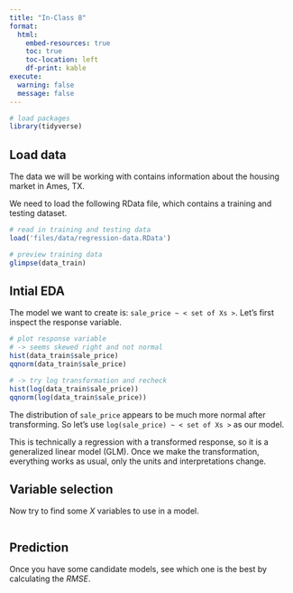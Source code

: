```yaml
---
title: "In-Class 8"
format:
  html:
    embed-resources: true
    toc: true
    toc-location: left
    df-print: kable
execute: 
  warning: false
  message: false
---
```


```r

# load packages
library(tidyverse)

```

## Load data

The data we will be working with contains information about the housing market in Ames, TX.

We need to load the following RData file, which contains a training and testing dataset.

```r

# read in training and testing data
load('files/data/regression-data.RData')

# preview training data
glimpse(data_train)

```

## Intial EDA 

The model we want to create is: `sale_price ~ < set of Xs >`. Let's first inspect the response variable.

```r

# plot response variable
# -> seems skewed right and not normal
hist(data_train$sale_price)
qqnorm(data_train$sale_price)

# -> try log transformation and recheck
hist(log(data_train$sale_price))
qqnorm(log(data_train$sale_price))

```

The distribution of `sale_price` appears to be much more normal after transforming. So let's use `log(sale_price) ~ < set of Xs >` as our model.

This is technically a regression with a transformed response, so it is a generalized linear model (GLM). Once we make the transformation, everything works as usual, only the units and interpretations change.

## Variable selection

Now try to find some $X$ variables to use in a model.

```r



```

## Prediction

Once you have some candidate models, see which one is the best by calculating the $RMSE$.

```r



```